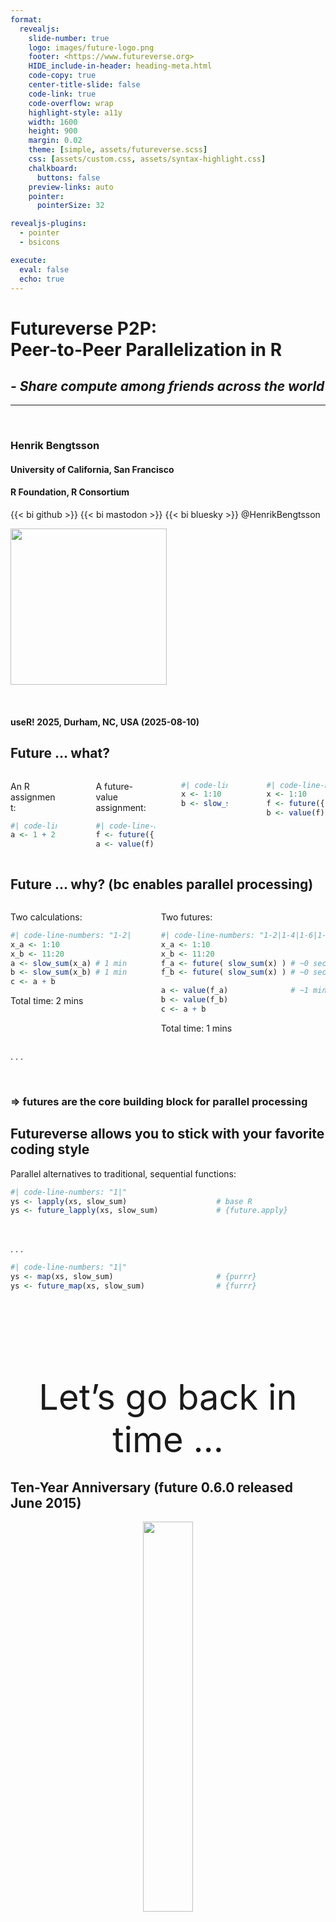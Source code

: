 ```yaml
---
format: 
  revealjs:
    slide-number: true
    logo: images/future-logo.png
    footer: <https://www.futureverse.org>
    HIDE_include-in-header: heading-meta.html
    code-copy: true
    center-title-slide: false
    code-link: true
    code-overflow: wrap
    highlight-style: a11y
    width: 1600
    height: 900
    margin: 0.02
    theme: [simple, assets/futureverse.scss]
    css: [assets/custom.css, assets/syntax-highlight.css]
    chalkboard: 
      buttons: false
    preview-links: auto
    pointer:
      pointerSize: 32

revealjs-plugins:
  - pointer
  - bsicons

execute:
  eval: false
  echo: true
---
```


<h1>Futureverse P2P:<br>Peer-to-Peer Parallelization in R</h1>

<h2><em>- Share compute among friends across the world</em></h2>

<hr/>
<br/>

### Henrik Bengtsson

#### University of California, San Francisco
#### R Foundation, R Consortium

{{< bi github >}} {{< bi mastodon >}} {{< bi bluesky >}} \@HenrikBengtsson<br>

![](images/future-logo.png){.absolute top=20 right=20 width="250"}

<br/>

#### useR! 2025, Durham, NC, USA (2025-08-10)



## Future ... what?

:::: {.columns}

::: {.column width="35%" font="150%" .fragment}
An R assignment:
```r
#| code-line-numbers: false
a <- 1 + 2
```
:::

::: {.column width="10%"}
:::

::: {.column width="45%" font="150%" .fragment}
A future-value assignment:
```r
#| code-line-numbers: false
f <- future({ 1 + 2 })
a <- value(f)
```
:::

<br>

::: {.column width="35%" font="150%" .fragment}
```r
#| code-line-numbers: false
x <- 1:10
b <- slow_sum(x)
```
:::

::: {.column width="10%"}
:::

::: {.column width="45%" font="150%" .fragment}
```r
#| code-line-numbers: false
x <- 1:10
f <- future({ slow_sum(x) })
b <- value(f)
```
:::

::::


## Future ... why? (bc enables parallel processing)

:::: {.columns}

::: {.column width="42%" font="135%" .fragment}
Two calculations:
```r
#| code-line-numbers: "1-2|1-3|1-4|"
x_a <- 1:10
x_b <- 11:20
a <- slow_sum(x_a) # 1 min
b <- slow_sum(x_b) # 1 min
c <- a + b
```

::: {.fragment}
Total time: 2 mins
:::

:::



::: {.column width="1%"}
:::


::: {.column width="57%" font="135%" .fragment}
Two futures:
```r
#| code-line-numbers: "1-2|1-4|1-6|1-7|"
x_a <- 1:10
x_b <- 11:20
f_a <- future( slow_sum(x) ) # ~0 sec
f_b <- future( slow_sum(x) ) # ~0 sec

a <- value(f_a)              # ~1 min
b <- value(f_b)              
c <- a + b
```

::: {.fragment}
Total time: 1 mins
:::

:::

::::

. . .

<br>

### => futures are the core building block for parallel processing


## Futureverse allows you to stick with your favorite coding style

Parallel alternatives to traditional, sequential functions:

```r
#| code-line-numbers: "1|"
ys <- lapply(xs, slow_sum)                    # base R
ys <- future_lapply(xs, slow_sum)             # {future.apply}
```
<span style="height:10px"/>
<br>

. . .


```r
#| code-line-numbers: "1|"
ys <- map(xs, slow_sum)                       # {purrr}
ys <- future_map(xs, slow_sum)                # {furrr}
```



## {data-background-color=#D0F0FF}

<center style="font-size: 400%; padding-top: 3.5ex;">
Let's go back in time ...
</center>


## Ten-Year Anniversary (future 0.6.0 released June 2015)

<center>
![](images/future-logo-balloons.png){width="40%"}

<small>
_future logo: **Dan LaBar**_, 
_ggplot2 logo balloon wall: **Greg Swinehart** & **Hadley Wickham**_
</small>
</center>


## useR! 2016 at Stanford, CA, USA

<center>
<img src="images/useR2016-slide-01.png" style="width: 60%; border: 2px solid black; padding: 10px; box-shadow: 5px 10px gray;">
</center>

## useR! 2016 at Stanford, CA, USA

<center>
<img src="images/useR2016-slide-05.png" style="width: 60%; border: 2px solid black; padding: 10px; box-shadow: 5px 10px gray;">
</center>


## useR! 2016 at Stanford, CA, USA

<center>
<img src="images/useR2016-slide-07.png" style="width: 60%; border: 2px solid black; padding: 10px; box-shadow: 5px 10px gray;">
</center>


## useR! 2016 at Stanford, CA, USA

<center>
<img src="images/useR2016-slide-12.png" style="width: 60%; border: 2px solid black; padding: 10px; box-shadow: 5px 10px gray;">
</center>


## useR! 2016 at Stanford, CA, USA

<center>
<img src="images/useR2016-slide-27.png" style="width: 60%; border: 2px solid black; padding: 10px; box-shadow: 5px 10px gray;">
</center>



## {data-background-color=#D0F0FF}

<center style="font-size: 400%; padding-top: 3.5ex;">
Back to the Future
</center>


## Long running pipelines and parallelization

<br/>

You: _Argh, this takes foreeeeever_

```r
y <- lapply(many_samples, fit_model)
```

. . .

You: _Better, but I wish I had a bigger computer _

```r
library(future.apply)
plan(multisession, workers = 8)
y <- future_lapply(many_samples, fit_model)
```
<div style="height: 0.5ex"></div>


## future.p2p: sharing compute among friends - it's easy!

<div style="height: 0.5ex"></div>

Alice: _Don't worry - just join our compute cluster_

::: {.column width="70%" font="150%"}
```r
#| code-line-numbers: false
library(future.apply)
plan(future.p2p::cluster, cluster="alice/friends")
y <- future_lapply(many_samples, fit_model)
```
:::

![](images/world-p2p-network-three-users.png){.absolute top=280 right=-10 width="550"}



## {data-background-color=#D0F0FF}

<center style="font-size: 400%; padding-top: 2.5ex;">
How to get started ...
</center>


## A P2P cluster has two components

:::: {.fragment}
::: {.column width="65%" font="100%"}
<span style="font-size: 180%">Message Board</span>

Used to announce futures and offers to do work
<br>
(centralized; lightweight - only metadata)
:::
::: {.column width="30%" font="100%"}
![](images/message_board.png){width="350"}
:::
::::

:::: {.fragment}
::: {.column width="65%" font="100%"}
<span style="font-size: 180%">P2P file-transfer protocol</span>

Used to send futures to workers and receive results
<br>
(peer-to-peer; full-size data transfers)
:::
::: {.column width="30%" font="100%"}
![](images/p2p-file-transfers.png){width="350"}
:::
::::


## Contributing your compute power is easy!

```r
{bob}$ R --quiet
> future.p2p::worker(cluster = "alice/p2p")
```

. . .

or directly from the command line:

```r
{bob}$ Rscript -e future.p2p::worker --cluster=alice/p2p
```

. . .


To contribute multiple workers, just repeat the above, e.g. four workers

```r
{bob}$ Rscript -e future.p2p::worker --cluster=alice/p2p &
{bob}$ Rscript -e future.p2p::worker --cluster=alice/p2p &
{bob}$ Rscript -e future.p2p::worker --cluster=alice/p2p &
{bob}$ Rscript -e future.p2p::worker --cluster=alice/p2p &
```



## Sharing a P2P cluster among friends

```r
{alice}$ R --quiet
> future.p2p::cluster(cluster = "alice/p2p", users = c("bob", "carol"))
```

. . .

or directly from the command line:

```r
{alice}$ Rscript -e future.p2p::cluster --cluster=alice/p2p --users=bob,carol
```



## Greater latency with distributed processing

* High latency:

  - roundtrip takes time, because broadcasting, accept, and p2p file
    transfers take time
  
  - Example: `1+2` takes 2-30 seconds to evaluate

* High throughput:

  - can evaluate 1000's of `1+2` statements concurrently



## Trust

* Peer-to-peer compute requires mutual trust

* Running someone else's code is risky, e.g. `system("format disk")`

* Receiving results from someone else is less risky, but do you trust
  the results?

* Sandboxing, e.g. evaluate R code in a Linux container or a virtual
  machine with no access to the internet, the file system, ...



## Stay tuned for exiting announcements

Near future:

::: {.incremental}

 * Custom random number generators (RNG) [together with Ralf Stubner]
 * If you think **furrr** and **future.apply** are neat - just wait!

:::

. . .


On the horizon:

::: {.incremental}

 * More near-live condition signaling from _running_ parallel processes, e.g.
   - **progressr** already uses it 
   - Update **shiny** reactive elements (as things progress)
   
 * Resource specifications, e.g.
   - avoid memory overuse, e.g. `memory=2*GiB`
   - distribute to proper machines, e.g. `memory=2*GiB` and `gpu`
 
 * ... and more

:::

:::

## The future is bright!

* It’s easy to get started - just try it
* Support: <https://github.com/HenrikBengtsson/future/discussions>
* Tutorials: <https://www.futureverse.org/tutorials.html>
* Blog posts: <https://www.futureverse.org/blog.html>
* More features on the roadmap
* I love feedback and ideas

![](images/out.png){.absolute bottom=90 right=50 width="800"}


## {data-background-color=#D0F0FF}

<center style="font-size: 400%; padding-top: 2.5ex;">
Thank you!
<br>
Questions?
</center>


## Appendix: Setup

* You need a pico.sh account, just `ssh pico.sh` once

* Share your pico username with your friends
